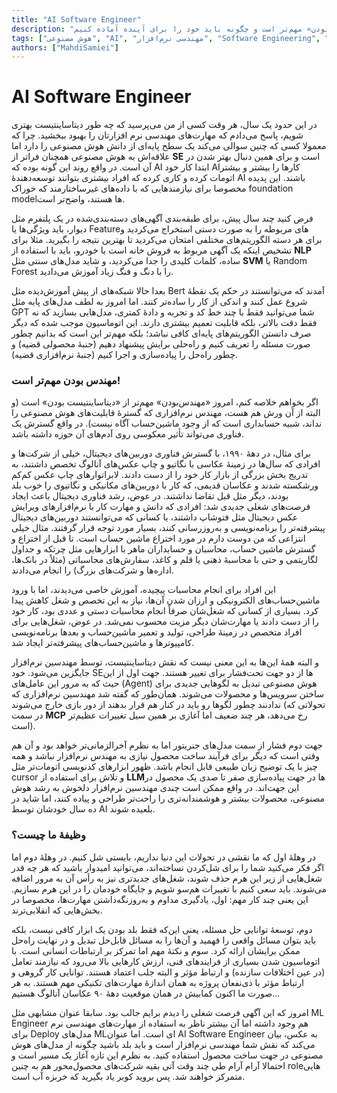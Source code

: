 ```yaml
---
title: "AI Software Engineer"
description: "نگاهی به تحولات شغلی در عصر هوش مصنوعی و چگونگی تغییر نقش مهندسان نرم‌افزار و دیتاساینتیست‌ها. چرا «مهندس‌بودن» امروز از «دیتاساینتیست‌بودن» مهم‌تر است و چگونه باید خود را برای آینده آماده کنیم."
tags: ["هوش مصنوعی", "AI", "مهندسی نرم‌افزار", "Software Engineering", "علم داده", "Data Science", "LLM", "آینده مشاغل", "Future of Work"]
authors: ["MahdiSamiei"]
---
```


# AI Software Engineer
در این حدود یک سال، هر وقت کسی از من می‌پرسید که چه طور دیتاساینتیست بهتری شویم، پاسخ می‌دادم که مهارت‌های مهندسی نرم افزارتان را بهبود ببخشید. چرا که معمولا کسی که چنین سوالی می‌کند یک سطح پایه‌ای از دانش هوش مصنوعی را دارد اما علاقه‌اش به هوش مصنوعی همچنان فراتر از
<Tooltip tip="Software Engineering"><span>**SE**</span></Tooltip>
است و برای همین دنبال بهتر شدن در آن است. در واقع روند این گونه بوده که AI ابتدا کار خود AIکارها را بیشتر و بیشتر اتومات کرده و کاری کرده که افراد بیشتری بتوانند توسعه‌دهندهٔ AI باشند. این پدیده مخصوصا برای نیازمندهایی که با داده‌های غیرساختارمند که خوراک foundation model‌ها هستند، واضح‌تر است. 

فرض کنید چند سال پیش، برای طبقه‌بندی آگهی‌های دسته‌بندی‌شده در یک پلتفرم مثل دیوار، باید ویژگی‌ها یا Featureهای مربوطه را به صورت دستی استخراج می‌کردید و برای هر دسته الگوریتم‌های مختلفی امتحان می‌کردید تا بهترین نتیجه را بگیرید. مثلا برای تشخیص اینکه یک آگهی مربوط به فروش خانه است یا خودرو، باید با استفاده از
<Tooltip tip="Natural language processing"><span>**NLP**</span></Tooltip>
ساده، کلمات کلیدی را جدا می‌کردید، و شاید مدل‌های سنتی مثل
<Tooltip tip="Support Vector Machine"><span>**SVM**</span></Tooltip>
یا Random Forest را با دنگ و فنگ زیاد آموزش می‌دادید.

بعدا حالا شبکه‌های از پیش آموزش‌دیده مثل ‌Bert آمدند که می‌توانستند در حکم یک نقطهٔ شروع عمل کنند و اندکی از کار را ساده‌تر کنند. اما امروز به لطف مدل‌های پایه مثل GPT شما می‌توانید فقط با چند خط کد و تجربه و دادۀ کمتری، مدل‌هایی بسازید که نه فقط دقت بالاتر، بلکه قابلیت تعمیم بیشتری دارند. این اتوماسیون موجب شده که دیگر صرف دانستن الگوریتم‌های پایه‌ای کافی نباشد؛ بلکه مهم‌تر این است که بدانیم چطور صورت مسئله را تعریف کنیم و راه‌حلی برایش پیشنهاد دهیم (جنبۀ محصولی قضیه) و چطور راه‌حل را پیاده‌سازی و اجرا کنیم (جنبهٔ نرم‌افزاری قضیه).
### مهندس بودن مهم‌تر است!
اگر بخواهم خلاصه کنم، امروز «مهندس‌‌بودن» مهم‌تر از «دیتاساینتیست‌‌ بودن» است (و البته از آن ورش هم هست، مهندس نرم‌افزاری که گسترۀ قابلیت‌های هوش مصنوعی را نداند، شبیه حسابداری است که از وجود ماشین‌حساب آگاه نیست). در واقع گسترش یک فناوری می‌تواند تأثیر معکوسی روی آدم‌های آن حوزه داشته باشد.

برای مثال، در دههٔ ۱۹۹۰، با گسترش فناوری دوربین‌های دیجیتال، خیلی از شرکت‌ها و افرادی که سال‌ها در زمینهٔ عکاسی با نگاتیو و چاپ عکس‌های آنالوگ تخصص داشتند، به تدریج بخش بزرگی از بازار کار خود را از دست دادند. لابراتوارهای چاپ عکس کم‌کم ورشکسته شدند و عکاسان قدیمی، که کار با دوربین‌های مکانیکی و نگاتیوی را خوب بلد بودند، دیگر مثل قبل تقاضا نداشتند. در عوض، رشد فناوری دیجیتال باعث ایجاد فرصت‌های شغلی جدیدی شد: افرادی که دانش و مهارت کار با نرم‌افزارهای ویرایش عکس دیجیتال مثل فتوشاپ داشتند، یا کسانی که می‌توانستند دوربین‌های دیجیتال پیشرفته‌تر را برنامه‌نویسی و به‌روزرسانی کنند، بسیار مورد توجه قرار گرفتند. مثال خیلی انتزاعی که من دوست دارم در مورد اختراع ماشین حساب است. تا قبل از اختراع و گسترش ماشین حساب، محاسبان و حسابداران ماهر با ابزارهایی مثل چرتکه و جداول لگاریتمی و حتی با محاسبهٔ ذهنی یا قلم و کاغذ، سفارش‌های محاسباتی (مثلاً در بانک‌ها، اداره‌ها و شرکت‌های بزرگ) را انجام می‌دادند.

این افراد برای انجام محاسبات پیچیده، آموزش خاصی می‌دیدند، اما با ورود ماشین‌حساب‌های الکترونیکی و ارزان شدن آن‌ها، نیاز به این تخصص و شغل کاهش پیدا کرد. بسیاری از کسانی که شغل‌شان صرفاً انجام محاسبات دستی و عددی بود، کار خود را از دست دادند یا مهارت‌شان دیگر مزیت محسوب نمی‌شد. در عوض، شغل‌هایی برای افراد متخصص در زمینهٔ طراحی، تولید و تعمیر ماشین‌حساب و بعدها برنامه‌نویسی کامپیوترها و ماشین‌حساب‌های پیشرفته‌تر ایجاد شد.

و البته همۀ این‌ها به این معنی نیست که نقش دیتاساینتیست، توسط مهندسین نرم‌افزار جایگزین می‌شود. خود SE‌ها از دو جهت تحت‌فشار برای تغییر هستند. جهت اول از این حیث که به مرور این عامل‌های (Agent) هوش مصنوعی تبدیل به لگوهایی جدیدی برای ساختن سرویس‌ها و محصولات می‌شوند. همان‌طور که گفته شد مهندسین نرم‌افزاری که ندادنند چطور لگو‌ها رو باید در کنار هم قرار بدهند از دور بازی خارج می‌شوند (تحولاتی که در سمت
<Tooltip tip="Model Context Protocol"><span>**MCP**</span></Tooltip>
رخ می‌دهد، هر چند ضعیف اما آغازی بر همین سیل تغییرات عظیم‌تر است).

جهت دوم فشار از سمت مدل‌های جنریتور اما به نظرم آخرالزمانی‌تر خواهد بود و آن هم وقتی است که دیگر برای فرآیند ساخت محصول نیازی به مهندس نرم‌افزار نباشد و همه چیز با یک توضیح زبان طبیعی قابل انجام باشد. ظهور ابزارهای کدنویسی اتومات‌تر مثل cursor و تلاش برای استفاده از
<Tooltip tip="Large Language Model"><span>**LLM**</span></Tooltip>ها در جهت پیاده‌سازی صفر تا صدی یک محصول در این جهت‌اند. در واقع ممکن است چندی مهندسین نرم‌افزار دلخوش به رشد هوش مصنوعی، محصولات بیشتر و هوشمندانه‌تری را راحت‌تر طراحی و پیاده‌ کنند، اما شاید در ده سال خودشان توسط AI بلعیده شوند.

###  وظیفۀ ما چیست؟
در وهلۀ اول که ما نقشی در تحولات این دنیا نداریم، بایستی شل کنیم. در وهلهٔ دوم اما اگر فکر می‌کنید شما را برای شل‌کردن نساخته‌اند، می‌توانید امیدوار باشید که هر چه قدر شغل‌هایی از زیر این هرم حذف شوند، شغل‌های جدیدتری نیز به رأس آن به مرور اضافه می‌شوند. باید سعی کنیم با تغییرات هم‌سو شویم و جایگاه خودمان را در این هرم بسازیم. این یعنی چند کار مهم: اول، یادگیری مداوم و به‌روزنگه‌داشتن مهارت‌ها، مخصوصا در بخش‌هایی که انقلابی‌ترند.

دوم، توسعۀ توانایی حل مسئله، یعنی این‌که فقط بلد بودن یک ابزار کافی نیست، بلکه باید بتوان مسائل واقعی را فهمید و آن‌ها را به مسائل قابل‌حل تبدیل و در نهایت راه‌حل‌ ممکن برایشان ارائه کرد. سوم و نکتۀ مهم اما تمرکز بر ارتباطات انسانی است. با اتوماسیون شدن بسیاری از فرایندهای فنی، ارزش کارهایی بالا می‌رود که نیازمند تعامل (در عین اختلافات سازنده) و ارتباط مؤثر و البته جلب اعتماد هستند. توانایی کار گروهی و ارتباط مؤثر با ذی‌نفعان پروژه به همان اندازۀ مهارت‌های تکنیکی مهم هستند. به هر صورت ما اکنون کمابیش در همان موقعیت دههٔ  ۹۰ عکاسان آنالوگ هستیم...

امروز که این آگهی فرصت شغلی را دیدم برایم جالب بود. سابقا عنوان مشابهی مثل ML Engineer هم وجود داشته اما آن بیشتر ناظر به استفاده از مهارت‌های مهندسی نرم برای Deploy مدل‌های ML‌ای است. اما عنوان AI Software Engineer به عکس، بیان می‌کند که نقش شما مهندسی نرم‌افزار است و باید بلد باشید چگونه از مدل‌های هوش مصنوعی در جهت ساخت محصول استفاده کنید. به نظرم این تازه آغاز یک مسیر است و احتمالا آرام آرام طی چند وقت آتی بقیه شرکت‌های محصول‌محور هم به چنین role‌هایی متمرکز خواهند شد. پس بروید کوبر یاد بگیرید که خربزه آب است.
